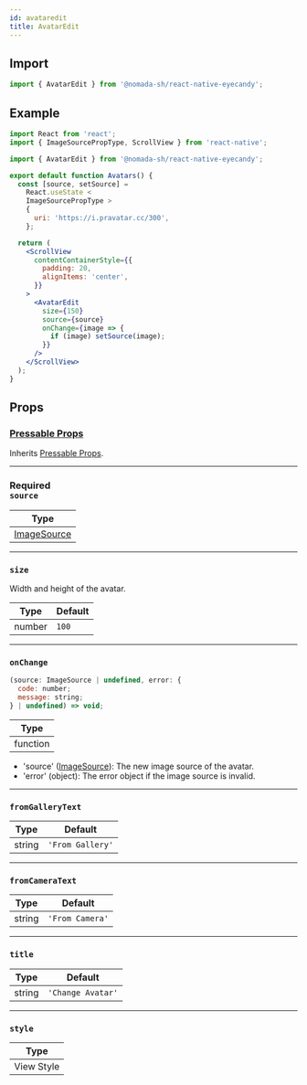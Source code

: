```yaml
---
id: avataredit
title: AvatarEdit
---
```


## Import

```jsx
import { AvatarEdit } from '@nomada-sh/react-native-eyecandy';
```

## Example

```jsx
import React from 'react';
import { ImageSourcePropType, ScrollView } from 'react-native';

import { AvatarEdit } from '@nomada-sh/react-native-eyecandy';

export default function Avatars() {
  const [source, setSource] =
    React.useState <
    ImageSourcePropType >
    {
      uri: 'https://i.pravatar.cc/300',
    };

  return (
    <ScrollView
      contentContainerStyle={{
        padding: 20,
        alignItems: 'center',
      }}
    >
      <AvatarEdit
        size={150}
        source={source}
        onChange={image => {
          if (image) setSource(image);
        }}
      />
    </ScrollView>
  );
}
```

## Props

### [Pressable Props](https://reactnative.dev/docs/pressable#props)

Inherits [Pressable Props](https://reactnative.dev/docs/pressable#props).

---

### <div class="label required basic">Required</div>**`source`**

| Type                                                          |
| ------------------------------------------------------------- |
| [ImageSource](https://reactnative.dev/docs/image#imagesource) |

---

### `size`

Width and height of the avatar.

| Type   | Default |
| ------ | ------- |
| number | `100`   |

---

### `onChange`

```jsx
(source: ImageSource | undefined, error: {
  code: number;
  message: string;
} | undefined) => void;
```

| Type     |
| -------- |
| function |

- 'source' ([ImageSource](https://reactnative.dev/docs/image#imagesource)): The new image source of the avatar.
- 'error' (object): The error object if the image source is invalid.

---

### `fromGalleryText`

| Type   | Default          |
| ------ | ---------------- |
| string | `'From Gallery'` |

---

### `fromCameraText`

| Type   | Default         |
| ------ | --------------- |
| string | `'From Camera'` |

---

### `title`

| Type   | Default           |
| ------ | ----------------- |
| string | `'Change Avatar'` |

---

### `style`

| Type       |
| ---------- |
| View Style |
